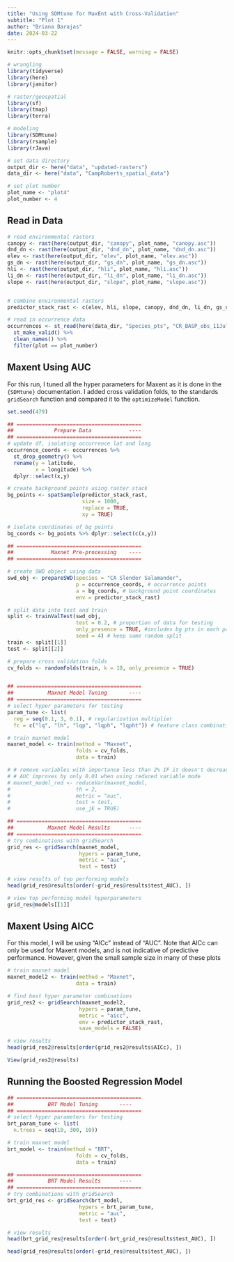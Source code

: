 ```yaml
---
title: "Using SDMtune for MaxEnt with Cross-Validation"
subtitle: "Plot 1"
author: "Briana Barajas"
date: 2024-03-22
---
```


```r
knitr::opts_chunk$set(message = FALSE, warning = FALSE)
```

```r
# wrangling
library(tidyverse)
library(here)
library(janitor)

# raster/geospatial
library(sf)
library(tmap)
library(terra)

# modeling
library(SDMtune)
library(rsample)
library(rJava)

# set data directory
output_dir <- here("data", "updated-rasters")
data_dir <- here("data", "CampRoberts_spatial_data")

# set plot number
plot_name <- "plot4"
plot_number <- 4
```


## Read in Data

```r
# read environmental rasters
canopy <- rast(here(output_dir, "canopy", plot_name, "canopy.asc"))
dnd_dn <- rast(here(output_dir, "dnd_dn", plot_name, "dnd_dn.asc"))
elev <- rast(here(output_dir, "elev", plot_name, "elev.asc"))
gs_dn <- rast(here(output_dir, "gs_dn", plot_name, "gs_dn.asc"))
hli <- rast(here(output_dir, "hli", plot_name, "hli.asc"))
li_dn <- rast(here(output_dir, "li_dn", plot_name, "li_dn.asc"))
slope <- rast(here(output_dir, "slope", plot_name, "slope.asc"))


# combine environmental rasters
predictor_stack_rast <- c(elev, hli, slope, canopy, dnd_dn, li_dn, gs_dn)

# read in occurrence data
occurrences <- st_read(here(data_dir, "Species_pts", "CR_BASP_obs_11Jul22.shp")) %>% 
  st_make_valid() %>% 
  clean_names() %>% 
  filter(plot == plot_number)
```


## Maxent Using AUC
For this run, I tuned all the hyper parameters for Maxent as it is done in the `{SDMtune}` documentation. I added cross validation folds, to the standards `gridSearch` function and compared it to the `optimizeModel` function.

```r
set.seed(479)

## ========================================
##             Prepare Data            ----
## ========================================
# update df, isolating occurrence lat and long
occurrence_coords <- occurrences %>% 
  st_drop_geometry() %>% 
  rename(y = latitude,
         x = longitude) %>% 
  dplyr::select(x,y)

# create background points using raster stack
bg_points <- spatSample(predictor_stack_rast,
                        size = 1000,
                        replace = TRUE,
                        xy = TRUE)

# isolate coordinates of bg points
bg_coords <- bg_points %>% dplyr::select(c(x,y))

## ========================================
##            Maxnet Pre-processing    ----
## ========================================

# create SWD object using data
swd_obj <- prepareSWD(species = "CA Slender Salamander",
                      p = occurrence_coords, # occurrence points
                      a = bg_coords, # background point coordinates
                      env = predictor_stack_rast)

# split data into test and train
split <- trainValTest(swd_obj, 
                      test = 0.2, # proportion of data for testing
                      only_presence = TRUE, #includes bg pts in each partition
                      seed = 4) # keep same random split
train <- split[[1]]
test <- split[[2]]

# prepare cross validation folds
cv_folds <- randomFolds(train, k = 10, only_presence = TRUE)


## ========================================
##           Maxnet Model Tuning       ----
## ========================================
# select hyper parameters for testing
param_tune <- list(
  reg = seq(0.1, 3, 0.1), # regularization multiplier
  fc = c("lq", "lh", "lqp", "lqph", "lqpht")) # feature class combination

# train maxnet model
maxnet_model <- train(method = "Maxnet",
                      folds = cv_folds,
                      data = train)

# # remove variables with importance less than 2% IF it doesn't decrease model performance
# # AUC improves by only 0.01 when using reduced variable mode
# maxnet_model_red <- reduceVar(maxnet_model,
#                     th = 2,
#                     metric = "auc",
#                     test = test,
#                     use_jk = TRUE)

## ========================================
##           Maxnet Model Results      ----
## ========================================
# try combinations with gridSearch
grid_res <- gridSearch(maxnet_model,
                       hypers = param_tune,
                       metric = "auc",
                       test = test)

# view results of top performing models
head(grid_res@results[order(-grid_res@results$test_AUC), ])

# view top performing model hyperparameters
grid_res@models[[1]]

```

## Maxent Using AICC
For this model, I will be using "AICc" instead of "AUC". Note that AICc can only be used for Maxent models, and is not indicative of predictive performance. However, given the small sample size in many of these plots 

```r
# train maxnet model
maxnet_model2 <- train(method = "Maxnet",
                      data = train)

# find best hyper parameter combinations
grid_res2 <- gridSearch(maxnet_model2,
                       hypers = param_tune,
                       metric = "aicc",
                       env = predictor_stack_rast,
                       save_models = FALSE)

# view results
head(grid_res2@results[order(grid_res2@results$AICc), ])

View(grid_res2@results)

```

## Running the Boosted Regression Model

```r
## ========================================
##           BRT Model Tuning       ----
## ========================================
# select hyper parameters for testing
brt_param_tune <- list(
  n.trees = seq(10, 300, 10))

# train maxnet model
brt_model <- train(method = "BRT",
                      folds = cv_folds,
                      data = train)

## ========================================
##           BRT Model Results      ----
## ========================================
# try combinations with gridSearch
brt_grid_res <- gridSearch(brt_model,
                       hypers = brt_param_tune,
                       metric = "auc",
                       test = test)

# view results
head(brt_grid_res@results[order(-brt_grid_res@results$test_AUC), ])

head(grid_res@results[order(-grid_res@results$test_AUC), ])


```





